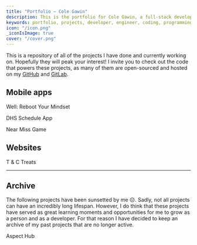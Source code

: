 ```yaml
---
title: "Portfolio — Cole Gawin"
description: This is the portfolio for Cole Gawin, a full-stack developer, designer, and "brand-gineer".
keywords: portfolio, projects, developer, engineer, coding, programming, cole gawin, projects, typescript, student, programmer, deerfield
icon: "/icon.png"
_iconIsImage: true
cover: "/cover.png"
---
```


This is a repository of all of the projects I have done and currently working on. Hopefully they will peak your interest! I invite you to check out the code that powers these projects, as many of them are open-sourced and hosted on my [GitHub](https://github.com/chroline) and [GitLab](https://gitlab.com/chroline).

## Mobile apps

<PageLink icon="😀" color="yellow" to="well-app">

Well: Reboot Your Mindset

</PageLink>

<PageLink icon="🗓" color="red" to="dhs-schedule">

DHS Schedule App

</PageLink>

<PageLink icon="🧮" color="gray" to="near-miss">

Near Miss Game

</PageLink>

## Websites

<PageLink icon="🐕" color="blue" to="tandc-treats">

T & C Treats

</PageLink>

---

## Archive

The following projects have been sunsetted by me 😔. Sadly, not all projects can have an incredibly long lifespan. However, I do think that these projects have served as great learning moments and opportunities for me to grow as a person and as a developer. For that reason I have decided to keep an archive of my past projects that are no longer active.

<PageLink icon="👪" color="indigo" to="aspect-hub">

Aspect Hub

</PageLink>
